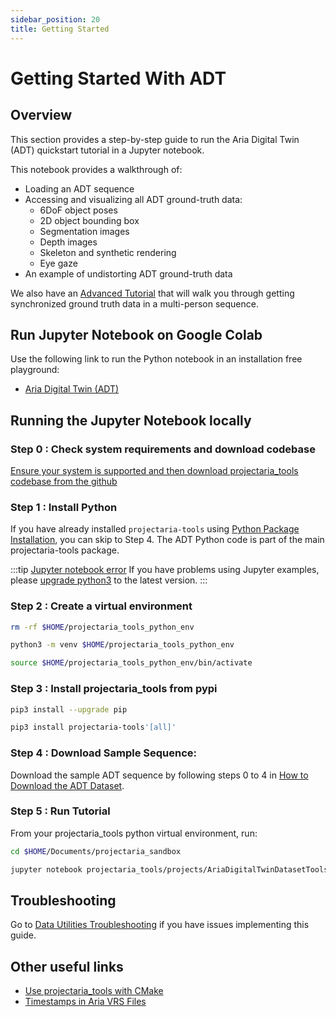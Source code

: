 ```yaml
---
sidebar_position: 20
title: Getting Started
---
```


# Getting Started With ADT

## Overview
This section provides a step-by-step guide to run the Aria Digital Twin (ADT) quickstart tutorial in a Jupyter notebook.

This notebook provides a walkthrough of:
* Loading an ADT sequence
* Accessing and visualizing all ADT ground-truth data:
    * 6DoF object poses
    * 2D object bounding box
    * Segmentation images
    * Depth images
    * Skeleton and synthetic rendering
    * Eye gaze
* An example of undistorting ADT ground-truth data

We also have an [Advanced Tutorial](advanced_tutorials.mdx) that will walk you through getting synchronized ground truth data in a multi-person sequence.

## Run Jupyter Notebook on Google Colab
Use the following link to run the Python notebook in an installation free playground:
* [Aria Digital Twin (ADT)](https://colab.research.google.com/github/facebookresearch/projectaria_tools/blob/1.4.0/projects/AriaDigitalTwinDatasetTools/examples/adt_quickstart_tutorial.ipynb)


## Running the Jupyter Notebook locally

### Step 0 : Check system requirements and download codebase

[Ensure your system is supported and then download projectaria_tools codebase from the github](/docs/data_utilities/installation/download_codebase)

### Step 1 : Install Python

If you have already installed `projectaria-tools` using [Python Package Installation](/docs/data_utilities/installation/installation_python), you can skip to Step 4. The ADT Python code is part of the main projectaria-tools package.

:::tip [Jupyter notebook error](/data_utilities/installation/troubleshooting.mdx#jupyter-notebook-error)
If you have problems using Jupyter examples, please [upgrade python3](https://www.python.org/downloads/) to the latest version.
:::

### Step 2 : Create a virtual environment

```bash
rm -rf $HOME/projectaria_tools_python_env

python3 -m venv $HOME/projectaria_tools_python_env

source $HOME/projectaria_tools_python_env/bin/activate
```

### Step 3 : Install projectaria_tools from pypi

```bash
pip3 install --upgrade pip

pip3 install projectaria-tools'[all]'
```

### Step 4 : Download Sample Sequence:

Download the sample ADT sequence by following steps 0 to 4 in
[How to Download the ADT Dataset](dataset_download.mdx#download-the-sample-aria-digital-twin-adt-sequence).

### Step 5 : Run Tutorial

From your projectaria_tools python virtual environment, run:

```bash
cd $HOME/Documents/projectaria_sandbox

jupyter notebook projectaria_tools/projects/AriaDigitalTwinDatasetTools/examples/adt_quickstart_tutorial.ipynb
```

## Troubleshooting

Go to [Data Utilities Troubleshooting](/docs/data_utilities/installation/troubleshooting) if you have issues implementing this guide.

## Other useful links
* [Use projectaria_tools with CMake](/data_utilities/installation/installation_cpp.mdx)
* [Timestamps in Aria VRS Files](/data_formats/aria_vrs/timestamps_in_aria_vrs.mdx)
